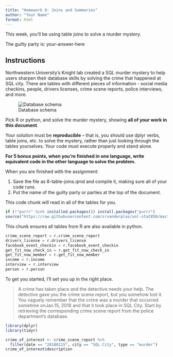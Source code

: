```yaml
---
title: "Homework 8: Joins and Summaries"
author: "Your Name"
format: html
---
```


This week, you'll be using table joins to solve a murder mystery.

The guilty party is: your-answer-here

## Instructions
Northwestern University's Knight lab created a SQL murder mystery to help users sharpen their database skills by solving the crime that happened at SQL city. There are tables with different pieces of information - social media checkins, people, drivers licenses, crime scene reports, police interviews, and more. 

![Database schema](https://mystery.knightlab.com/schema.png)

Pick R or python, and solve the murder mystery, showing **all of your work in this document**. 

Your solution must be **reproducible** -- that is, you should use dplyr verbs, table joins, etc. to solve the mystery, rather than just looking through the tables yourselves. Your code must execute properly and stand alone.

**For 5 bonus points, when you're finished in one language, write equivalent code in the other language to solve the problem.**

When you are finished with the assignment: 

1. Save the file as 8-table-joins.qmd and compile it, making sure all of your code runs.
2. Put the name of the guilty party or parties at the top of the document.

This code chunk will read in all of the tables for you.

```r
if (!"purrr" %in% installed.packages()) install.packages("purrr")
source("https://raw.githubusercontent.com/srvanderplas/unl-stat850/master/code/06_sql-murder-setup.R")
```

This chunk ensures all tables from R are also available in python.

```python
crime_scene_report = r.crime_scene_report
drivers_license = r.drivers_license
facebook_event_checkin = r.facebook_event_checkin
get_fit_now_check_in = r.get_fit_now_check_in
get_fit_now_member = r.get_fit_now_member
income = r.income
interview = r.interview
person = r.person
```


To get you started, I'll set you up in the right place. 


> A crime has taken place and the detective needs your help. The detective gave you the crime scene report, but you somehow lost it. You vaguely remember that the crime was a ​murder​ that occurred sometime on ​Jan.15, 2018​ and that it took place in ​SQL City​. Start by retrieving the corresponding crime scene report from the police department’s database.

```r
library(dplyr)
library(tidyr)

crime_of_interest <- crime_scene_report %>%
  filter(date == "20180115", city == "SQL City", type == "murder")
crime_of_interest$description
```
